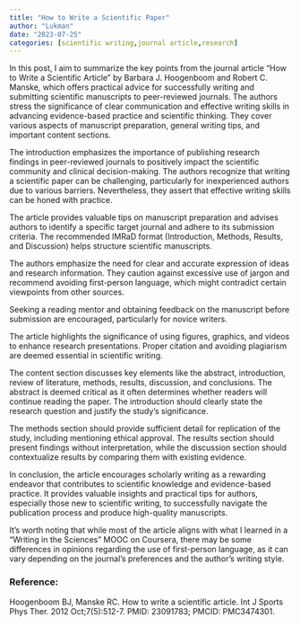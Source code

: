 ```yaml
---
title: "How to Write a Scientific Paper"
author: "Lukman"
date: "2023-07-25"
categories: [scientific writing,journal article,research]
---
```



In this post, I aim to summarize the key points from the journal article "How to Write a Scientific Article" by Barbara J. Hoogenboom and Robert C. Manske, which offers practical advice for successfully writing and submitting scientific manuscripts to peer-reviewed journals. The authors stress the significance of clear communication and effective writing skills in advancing evidence-based practice and scientific thinking. They cover various aspects of manuscript preparation, general writing tips, and important content sections.

The introduction emphasizes the importance of publishing research findings in peer-reviewed journals to positively impact the scientific community and clinical decision-making. The authors recognize that writing a scientific paper can be challenging, particularly for inexperienced authors due to various barriers. Nevertheless, they assert that effective writing skills can be honed with practice.

The article provides valuable tips on manuscript preparation and advises authors to identify a specific target journal and adhere to its submission criteria. The recommended IMRaD format (Introduction, Methods, Results, and Discussion) helps structure scientific manuscripts.

The authors emphasize the need for clear and accurate expression of ideas and research information. They caution against excessive use of jargon and recommend avoiding first-person language, which might contradict certain viewpoints from other sources.

Seeking a reading mentor and obtaining feedback on the manuscript before submission are encouraged, particularly for novice writers.

The article highlights the significance of using figures, graphics, and videos to enhance research presentations. Proper citation and avoiding plagiarism are deemed essential in scientific writing.

The content section discusses key elements like the abstract, introduction, review of literature, methods, results, discussion, and conclusions. The abstract is deemed critical as it often determines whether readers will continue reading the paper. The introduction should clearly state the research question and justify the study's significance.

The methods section should provide sufficient detail for replication of the study, including mentioning ethical approval. The results section should present findings without interpretation, while the discussion section should contextualize results by comparing them with existing evidence.

In conclusion, the article encourages scholarly writing as a rewarding endeavor that contributes to scientific knowledge and evidence-based practice. It provides valuable insights and practical tips for authors, especially those new to scientific writing, to successfully navigate the publication process and produce high-quality manuscripts.

It's worth noting that while most of the article aligns with what I learned in a "Writing in the Sciences" MOOC on Coursera, there may be some differences in opinions regarding the use of first-person language, as it can vary depending on the journal's preferences and the author's writing style.

### Reference:

Hoogenboom BJ, Manske RC. How to write a scientific article. Int J Sports Phys Ther. 2012 Oct;7(5):512-7. PMID: 23091783; PMCID: PMC3474301.
